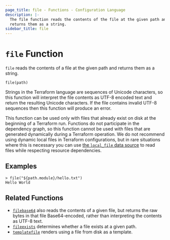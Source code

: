```yaml
---
page_title: file - Functions - Configuration Language
description: |-
  The file function reads the contents of the file at the given path and
  returns them as a string.
sidebar_title: file
---
```


# `file` Function

`file` reads the contents of a file at the given path and returns them as
a string.

```hcl
file(path)
```

Strings in the Terraform language are sequences of Unicode characters, so
this function will interpret the file contents as UTF-8 encoded text and
return the resulting Unicode characters. If the file contains invalid UTF-8
sequences then this function will produce an error.

This function can be used only with files that already exist on disk
at the beginning of a Terraform run. Functions do not participate in the
dependency graph, so this function cannot be used with files that are generated
dynamically during a Terraform operation. We do not recommend using dynamic
local files in Terraform configurations, but in rare situations where this is
necessary you can use
[the `local_file` data source](https://registry.terraform.io/providers/hashicorp/local/latest/docs/data-sources/file)
to read files while respecting resource dependencies.

## Examples

```
> file("${path.module}/hello.txt")
Hello World
```

## Related Functions

- [`filebase64`](/language/functions/filebase64) also reads the contents of a given file,
  but returns the raw bytes in that file Base64-encoded, rather than
  interpreting the contents as UTF-8 text.
- [`fileexists`](/language/functions/fileexists) determines whether a file exists
  at a given path.
- [`templatefile`](/language/functions/templatefile) renders using a file from disk as a
  template.
